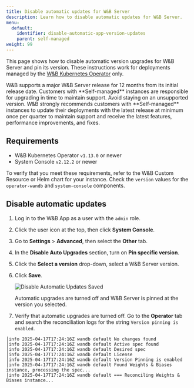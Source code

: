 ```yaml
---
title: Disable automatic updates for W&B Server
description: Learn how to disable automatic updates for W&B Server.
menu:
  default:
    identifier: disable-automatic-app-version-updates
    parent: self-managed
weight: 99
---
```


This page shows how to disable automatic version upgrades for W&B Server and pin its version. These instructions work for deployments managed by the [W&B Kubernetes Operator](/guides/hosting/operator/) only.

<Note>
W&B supports a major W&B Server release for 12 months from its initial release date. Customers with **Self-managed** instances are responsible for upgrading in time to maintain support. Avoid staying on an unsupported version. W&B strongly recommends customers with **Self-managed** instances to update their deployments with the latest release at minimum once per quarter to maintain support and receive the latest features, performance improvements, and fixes.
</Note>

## Requirements

- W&B Kubernetes Operator `v1.13.0` or newer
- System Console `v2.12.2` or newer

To verify that you meet these requirements, refer to the W&B Custom Resource or Helm chart for your instance. Check the `version` values for the `operator-wandb` and `system-console` components.

## Disable automatic updates
1. Log in to the W&B App as a user with the `admin` role.
2. Click the user icon at the top, then click **System Console**.
3. Go to **Settings** > **Advanced**, then select the **Other** tab.
4. In the **Disable Auto Upgrades** section, turn on **Pin specific version**.
5. Click the **Select a version** drop-down, select a W&B Server version.
6. Click **Save**.

    <Frame>
    <img src="/images/hosting/disable_automatic_updates_saved_and_enabled.png" alt="Disable Automatic Updates Saved"  />
    </Frame>

    Automatic upgrades are turned off and W&B Server is pinned at the version you selected.
1. Verify that automatic upgrades are turned off. Go to the **Operator** tab and search the reconciliation logs for the string `Version pinning is enabled`.

```
│info 2025-04-17T17:24:16Z wandb default No changes found
│info 2025-04-17T17:24:16Z wandb default Active spec found
│info 2025-04-17T17:24:16Z wandb default Desired spec
│info 2025-04-17T17:24:16Z wandb default License
│info 2025-04-17T17:24:16Z wandb default Version Pinning is enabled
│info 2025-04-17T17:24:16Z wandb default Found Weights & Biases instance, processing the spec...
│info 2025-04-17T17:24:16Z wandb default === Reconciling Weights & Biases instance...
```